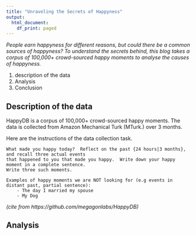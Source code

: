 ```yaml
---
title: "Unraveling the Secrets of Happyness"
output:
  html_document:
    df_print: paged
---
```


*People earn happyness for different reasons, but could there be a common sources of happyness? To understand the secrets behind, this blog takes a corpus of 100,000+ crowd-sourced happy moments to analyse the causes of happyness.*

1. description of the data
2. Analysis
3. Conclusion

## Description of the data

HappyDB is a corpus of 100,000+ crowd-sourced happy moments. The data is collected from Amazon Mechanical Turk (MTurk.) over 3 months.

Here are the instructions of the data collection task.

```
What made you happy today?  Reflect on the past {24 hours|3 months}, and recall three actual events 
that happened to you that made you happy.  Write down your happy moment in a complete sentence.
Write three such moments.

Examples of happy moments we are NOT looking for (e.g events in distant past, partial sentence):
    - The day I married my spouse
    - My Dog
```
*(cite from https://github.com/megagonlabs/HappyDB)*

## Analysis


